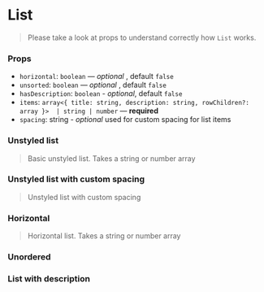 
<Meta title="Components/List" component={List} />

# List
> Please take a look at props to understand correctly how `List` works.


### Props

- `horizontal`: `boolean` — _optional_ , default `false`
- `unsorted`: `boolean` — _optional_ , default `false`
- `hasDescription`: `boolean` - _optional_, default `false`
- `items`: `array<{
  title: string,
  description: string,
  rowChildren?: array
}>  | string | number` — **required**
- `spacing`: string - _optional_ used for custom spacing for list items

### Unstyled list
> Basic unstyled list. Takes a string or number array

<Preview>
  <Story name="unstyled list">
    <List items={[
      "List item",
      "Second list item"
    ]} />
  </Story>
</Preview>

### Unstyled list with custom spacing
>  Unstyled list with custom spacing

<Preview>
  <Story name="unstyled list spacing">
    <List
      spacing="0 0 1.15rem 0"
      items={[
        "List item",
        "Second list item"
      ]}
    />
  </Story>
</Preview>

### Horizontal
> Horizontal list. Takes a string or number array

<Preview>
  <Story name="horizontal list">
    <List horizontal items={[
      "List item",
      "Second list item"
    ]} />
  </Story>
</Preview>

### Unordered

<Preview>
  <Story name="unordered list">
    <List unordered items={[
      { title: "List item", rowChildren: [
        { title: "List item sub row"}
      ] },
      { title: "Second list item" },
    ]} />
  </Story>
</Preview>

### List with description

<Preview>
  <Story name="description">
    <List hasDescription items={[
      { title: "List item", description: "List item description" },
      { title: "Second list item", description: "Second list item description"},
    ]} />
  </Story>
</Preview>



